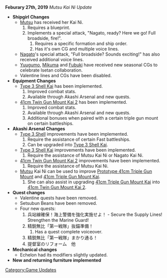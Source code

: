 '''Feburary 27th, 2019''' ''Mutsu Kai Ni Update''

*'''Shipgirl Changes'''
**[[Mutsu]] has received her Kai Ni.
**# Requires a blueprint.
**# Implements a special attack, "Nagato, ready? Here we go! Full broadside, fire!".
**## Requires a specific formation and ship order.
**## Has it's own CG and multiple voice lines.
** [[Nagato]]'s special attack, "Full broadside? Sounds exciting!" has also received additional voice lines.
** [[Yuugumo]], [[Mikuma]] and [[Fubuki]] have received new seasonal CGs to celebrate Isetan collaboration.
** Valentine lines and CGs have been disabled.
*'''Equipment Changes'''
** [[Type 3 Shell Kai]] has been implemented.
**# Improved combat stats.
**# Available through Akashi Arsenal and new quests.
** [[41cm Twin Gun Mount Kai 2]] has been implemented.
**# Improved combat stats.
**# Available through Akashi Arsenal and new quests.
**# Additional bonuses when paired with a certain triple gun mount on certain battleships.
*'''Akashi Arsenal Changes'''
** [[Type 3 Shell]] improvements have been implemented.
**# Require the assistance of certain Fast battleships.
**# Can be upgraded into [[Type 3 Shell Kai]].
** [[Type 3 Shell Kai]] improvements have been implemented.
**# Require the assistance of Mutsu Kai Ni or Nagato Kai Ni.
** [[41cm Twin Gun Mount Kai 2]] improvements have been implemented.
**# Require the assistance of Mutsu Kai Ni.
** [[Mutsu]] Kai Ni can be used to improve [[Prototype 41cm Triple Gun Mount]] and [[41cm Triple Gun Mount Kai]].
**# She can also assist in upgrading [[41cm Triple Gun Mount Kai]] into [[41cm Twin Gun Mount Kai 2]].
*'''Quest changes'''
** Valentine quests have been removed.
** Setsubun Beans have been removed.
** Four new quests:
**# 兵站線確保！海上警備を強化実施せよ！ - Secure the Supply Lines! Strengthen the Marine Guard!
**# 精鋭無比「第一戦隊」抜錨準備！
**## Has a quest complete voiceover.
**# 精鋭無比「第一戦隊」まかり通る！
**# 提督室のリフォーム　他
*'''Mechanical changes'''
** Echelon had its modifiers slightly updated.
*'''New and returning furniture implemented'''

[[Category:Game Updates]]